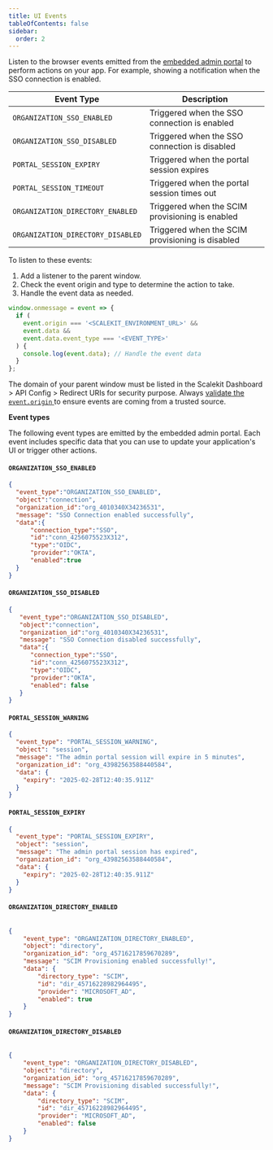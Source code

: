 ```yaml
---
title: UI Events
tableOfContents: false
sidebar:
  order: 2
---
```



Listen to the browser events emitted from the [embedded admin portal](/manual/fundamentals/admin-portal) to perform actions on your app. For example, showing a notification when the SSO connection is enabled.



| Event Type       | Description      |
|----------------|----------------|
| `ORGANIZATION_SSO_ENABLED`  | Triggered when the SSO connection is enabled |
| `ORGANIZATION_SSO_DISABLED`  | Triggered when the SSO connection is disabled |
| `PORTAL_SESSION_EXPIRY`  | Triggered when the portal session expires |
| `PORTAL_SESSION_TIMEOUT`  | Triggered when the portal session times out |
| `ORGANIZATION_DIRECTORY_ENABLED`  | Triggered when the SCIM provisioning is enabled |
| `ORGANIZATION_DIRECTORY_DISABLED`  | Triggered when the SCIM provisioning is disabled |

To listen to these events:

1. Add a listener to the parent window.
2. Check the event origin and type to determine the action to take.
3. Handle the event data as needed.

```js {3,5} title="Listening to events from the embedded admin portal"
window.onmessage = event => {
  if (
    event.origin === '<SCALEKIT_ENVIRONMENT_URL>' &&
    event.data &&
    event.data.event_type === '<EVENT_TYPE>'
  ) {
    console.log(event.data); // Handle the event data
  }
};
```

The domain of your parent window must be listed in the Scalekit Dashboard > API Config > Redirect URIs for security purpose. Always <u>validate the `event.origin` </u> to ensure events are coming from a trusted source.

**Event types**

The following event types are emitted by the embedded admin portal. Each event includes specific data that you can use to update your application's UI or trigger other actions.

<CardGrid>


<div>

#### `ORGANIZATION_SSO_ENABLED`

```json
{
  "event_type":"ORGANIZATION_SSO_ENABLED",
  "object":"connection",
  "organization_id":"org_4010340X34236531",
  "message": "SSO Connection enabled successfully",
  "data":{
      "connection_type":"SSO",
      "id":"conn_4256075523X312",
      "type":"OIDC",
      "provider":"OKTA",
      "enabled":true
  }
}
```
</div>

<div>

#### `ORGANIZATION_SSO_DISABLED`

```json
{
   "event_type":"ORGANIZATION_SSO_DISABLED",
   "object":"connection",
   "organization_id":"org_4010340X34236531",
   "message": "SSO Connection disabled successfully",
   "data":{
      "connection_type":"SSO",
      "id":"conn_4256075523X312",
      "type":"OIDC",
      "provider":"OKTA",
      "enabled": false
   }
}
```
</div>

<div>

#### `PORTAL_SESSION_WARNING`

```json
{
  "event_type": "PORTAL_SESSION_WARNING",
  "object": "session",
  "message": "The admin portal session will expire in 5 minutes",
  "organization_id": "org_43982563588440584",
  "data": {
    "expiry": "2025-02-28T12:40:35.911Z"
  }
}
```
</div>

<div>

#### `PORTAL_SESSION_EXPIRY`

```json
{
  "event_type": "PORTAL_SESSION_EXPIRY",
  "object": "session",
  "message": "The admin portal session has expired",
  "organization_id": "org_43982563588440584",
  "data": {
    "expiry": "2025-02-28T12:40:35.911Z"
  }
}
```
</div>

<div>

#### `ORGANIZATION_DIRECTORY_ENABLED`

```json

{
    "event_type": "ORGANIZATION_DIRECTORY_ENABLED",
    "object": "directory",
    "organization_id": "org_45716217859670289",
    "message": "SCIM Provisioning enabled successfully!",
    "data": {
        "directory_type": "SCIM",
        "id": "dir_45716228982964495",
        "provider": "MICROSOFT_AD",
        "enabled": true
    }
}

```
</div>

<div>

#### `ORGANIZATION_DIRECTORY_DISABLED`

```json

{
    "event_type": "ORGANIZATION_DIRECTORY_DISABLED",
    "object": "directory",
    "organization_id": "org_45716217859670289",
    "message": "SCIM Provisioning disabled successfully!",
    "data": {
        "directory_type": "SCIM",
        "id": "dir_45716228982964495",
        "provider": "MICROSOFT_AD",
        "enabled": false
    }
}

```
</div>
</CardGrid>